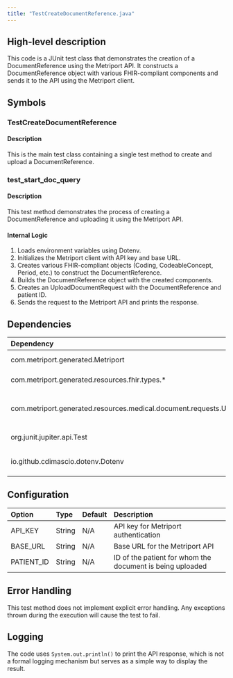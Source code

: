 ```yaml
---
title: "TestCreateDocumentReference.java"
---
```


## High-level description
This code is a JUnit test class that demonstrates the creation of a DocumentReference using the Metriport API. It constructs a DocumentReference object with various FHIR-compliant components and sends it to the API using the Metriport client.

## Symbols

### TestCreateDocumentReference
#### Description
This is the main test class containing a single test method to create and upload a DocumentReference.

### test_start_doc_query
#### Description
This test method demonstrates the process of creating a DocumentReference and uploading it using the Metriport API.

#### Internal Logic
1. Loads environment variables using Dotenv.
2. Initializes the Metriport client with API key and base URL.
3. Creates various FHIR-compliant objects (Coding, CodeableConcept, Period, etc.) to construct the DocumentReference.
4. Builds the DocumentReference object with the created components.
5. Creates an UploadDocumentRequest with the DocumentReference and patient ID.
6. Sends the request to the Metriport API and prints the response.

## Dependencies
| Dependency | Purpose |
|:-----------|:--------|
| com.metriport.generated.Metriport | Metriport API client |
| com.metriport.generated.resources.fhir.types.* | FHIR data types |
| com.metriport.generated.resources.medical.document.requests.UploadDocumentRequest | Request object for document upload |
| org.junit.jupiter.api.Test | JUnit 5 test annotation |
| io.github.cdimascio.dotenv.Dotenv | Environment variable loading |

## Configuration
| Option | Type | Default | Description |
|:-------|:-----|:--------|:------------|
| API_KEY | String | N/A | API key for Metriport authentication |
| BASE_URL | String | N/A | Base URL for the Metriport API |
| PATIENT_ID | String | N/A | ID of the patient for whom the document is being uploaded |

## Error Handling
This test method does not implement explicit error handling. Any exceptions thrown during the execution will cause the test to fail.

## Logging
The code uses `System.out.println()` to print the API response, which is not a formal logging mechanism but serves as a simple way to display the result.